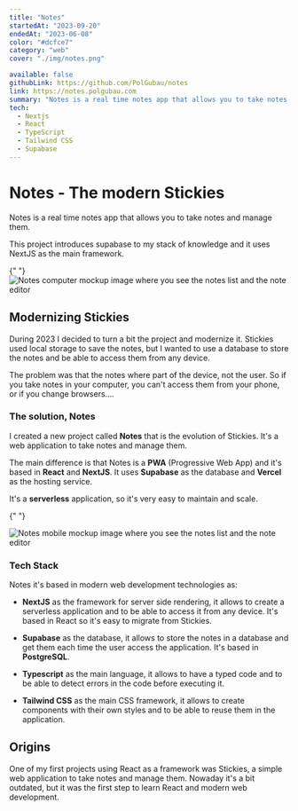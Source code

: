 ```yaml
---
title: "Notes"
startedAt: "2023-09-20"
endedAt: "2023-06-08"
color: "#dcfce7"
category: "web"
cover: "./img/notes.png"

available: false
githubLink: https://github.com/PolGubau/notes
link: https://notes.polgubau.com
summary: "Notes is a real time notes app that allows you to take notes and manage them."
tech: 
  - Nextjs
  - React
  - TypeScript
  - Tailwind CSS
  - Supabase
---
```


# Notes - The modern Stickies

Notes is a real time notes app that allows you to take notes and manage them.

This project introduces supabase to my stack of knowledge and it uses NextJS as the main framework.

{" "}
<Image
  alt="Notes computer mockup image where you see the notes list and the note editor"
  width={800}
  height={500}
  className="rounded-xl h-full max-h-[500px] object-contain pl-16 show-animation"
  src="/media/projects/notes/notesComputer.png"
/>

 

## Modernizing Stickies

During 2023 I decided to turn a bit the project and modernize it. Stickies used local storage to save the notes, but I wanted to use a database to store the notes and be able to access them from any device.

The problem was that the notes where part of the device, not the user. So if you take notes in your computer, you can't access them from your phone, or if you change browsers....

### The solution, Notes

I created a new project called **Notes** that is the evolution of Stickies. It's a web application to take notes and manage them.

The main difference is that Notes is a **PWA** (Progressive Web App) and it's based in **React** and **NextJS**. It uses **Supabase** as the database and **Vercel** as the hosting service.

It's a **serverless** application, so it's very easy to maintain and scale.

{" "}

<Image
  alt="Notes mobile mockup image where you see the notes list and the note editor"
  width={800}
  height={500}
  className="rounded-xl h-full max-h-[500px] my-8 object-contain pl-16 show-first-phone "
  src="/media/projects/notes/notesMobile.png"
/>
### Tech Stack

Notes it's based in modern web development technologies as:

- **NextJS** as the framework for server side rendering, it allows to create a serverless application and to be able to access it from any device. It's based in React so it's easy to migrate from Stickies.

- **Supabase** as the database, it allows to store the notes in a database and get them each time the user access the application. It's based in **PostgreSQL**.

- **Typescript** as the main language, it allows to have a typed code and to be able to detect errors in the code before executing it.

- **Tailwind CSS** as the main CSS framework, it allows to create components with their own styles and to be able to reuse them in the application.

## Origins

One of my first projects using React as a framework was Stickies, a simple web application to take notes and manage them. Nowaday it's a bit outdated, but it was the first step to learn React and modern web development.

<BlogLink slug="stickies" name="Discover Stickies project ✍🏼 " />
